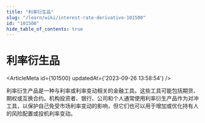 ```yaml
---
title: "利率衍生品"
slug: "/learn/wiki/interest-rate-derivative-101500"
id: "101500"
hide_table_of_contents: true
---
```



# 利率衍生品

<ArticleMeta id={101500} updatedAt={'2023-09-26 13:58:54'} />
<div className='border-solid border-b border-t-0 my-4 border-[var(--ifm-color-gray-300)]' />

利率衍生产品是一种与利率或利率变动相关的金融工具。这些工具可能包括期货、期权或互换合约。机构投资者、银行、公司和个人通常使用利率衍生产品作为对冲工具，以保护自己免受市场利率变动的影响，但它们也可以用于增加或优化持有人的风险配置或投机利率变动。
